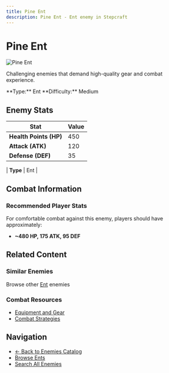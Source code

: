 ```yaml
---
title: Pine Ent
description: Pine Ent - Ent enemy in Stepcraft
---
```


# Pine Ent

<div className="flex items-start gap-6 mb-8">
  <div className="flex-shrink-0">
    <img src="/assets/enemies/pine_ent/ent.png" alt="Pine Ent" className="w-24 h-24 border rounded-lg" />
  </div>
  <div className="flex-1">
    <div className="space-y-2">
      <p className="text-lg text-muted-foreground">Challenging enemies that demand high-quality gear and combat experience.</p>
      <div className="flex flex-wrap gap-4 text-sm">
        <span className="px-2 py-1 bg-blue-100 dark:bg-blue-900 rounded-md">
          **Type:** Ent
        </span><span className="px-2 py-1 bg-red-100 dark:bg-red-900 rounded-md">
          **Difficulty:** Medium
        </span>
      </div>
    </div>
  </div>
</div>

## Enemy Stats

| Stat | Value |
|------|-------|
| **Health Points (HP)** | 450 |
| **Attack (ATK)** | 120 |
| **Defense (DEF)** | 35 |

| **Type** | Ent |

## Combat Information

### Recommended Player Stats
For comfortable combat against this enemy, players should have approximately:
- **~480 HP, 175 ATK, 95 DEF**

## Related Content

### Similar Enemies
Browse other [Ent](/docs/enemies#ents) enemies 

### Combat Resources
- [Equipment and Gear](/docs/items)
- [Combat Strategies](/docs/getting-started)

## Navigation

- [← Back to Enemies Catalog](/docs/enemies)
- [Browse Ents](/docs/enemies#ents)
- [Search All Enemies](/search)
